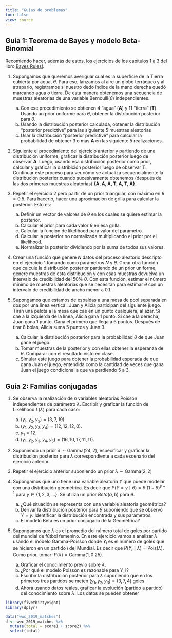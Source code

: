 ```yaml
---
title: "Guías de problemas"
toc: false
view: source
---
```


## Guía 1: Teorema de Bayes y modelo Beta-Binomial

Recomiendo hacer, además de estos, los ejercicios de los capítulos 1 a 3 del libro [Bayes Rules!](https://www.bayesrulesbook.com/).

1.  Supongamos que queremos averiguar cuál es la superficie de la Tierra cubierta por agua, $\theta$. Para eso, lanzamos al aire un globo terráqueo y al atraparlo, registramos si nuestro dedo índice de la mano derecha quedó marcando agua o tierra. De esta manera obtenemos una secuencia de muestras aleatorias de una variable $\text{Bernoulli}(\theta)$ independientes.

    a.  Con ese procedimiento se obtienen 4 "agua" (**A**) y 11 "tierra" (**T**). Usando un prior uniforme para $\theta$, obtener la distribución posterior para $\theta$.
    b.  Usando la distribución posterior calculada, obtener la distribución "posterior predictive" para las siguiente 5 muestras aleatorias
    c.  Usar la distribución "posterior predictive" para calcular la probabilidad de obtener 3 o más **A** en las siguiente 5 realizaciones.

2.  Siguiente el procedimiento del ejercicio anterior y partiendo de una distribución uniforme, graficar la distribución posterior luego de observar **A**. Luego, usando esa distribución posterior como prior, calcular y graficar la distribición posterior luego de observar **T**. Continuar este proceso para ver cómo se actualiza secuencialmente la distribución posterior cuando sucesivamente obtenemos (después de las dos primeras muestras aleatorias) **{A, A, A, T, A, T, A}**.

3.  Repetir el ejercicio 2 pero partir de un prior triangular, con máximo en $\theta = 0.5$. Para hacerlo, hacer una aproximación de grilla para calcular la posterior. Esto es:

    a.  Definir un vector de valores de $\theta$ en los cuales se quiere estimar la posterior.
    b.  Calcular el prior para cada valor $\theta$ en esa grilla.
    c.  Calcular la función de likelihood para valor del parámetro.
    d.  Calcular la posterior no normalizada multiplicando el prior por el likelihood.
    e.  Normalizar la posterior dividiendo por la suma de todos sus valores.

4.  Crear una función que genere $N$ datos del proceso aleatorio descripto en el ejercicio 1 tomando como parámetros $N$ y $\theta$. Crear otra función que calcule la distribución posterior partiendo de un prior uniforme, genere muestras de esta distribución y con esas muestras devuelva un intervalo de credibilidad del 50% $\theta$. Con esta función, estimar el número mínimo de muestras aleatorias que se necesitan para estimar $\theta$ con un intervalo de credibilidad de ancho menor a 0.1.

5.  Supongamos que estamos de espaldas a una mesa de pool separada en dos por una línea vertical. Juan y Alicia participan del siguiente juego. Tiran una pelota a la mesa que cae en un punto cualquiera, al azar. Si cae a la izquierda de la línea, Alicia gana 1 punto. Si cae a la derecha, Juan gana 1 punto. Gana el primero que llega a 6 puntos. Después de tirar 8 bolas, Alicia suma 5 puntos y Juan 3.

    a.  Calcular la distribución posterior para la probabilidad $\theta$ de que Juan gane el juego.
    b.  Tomar muestras de la posterior y con ellas obtener la esperanza de $\theta$. Comparar con el resultado visto en clase.
    c.  Simular este juego para obtener la probabilidad esperada de que gana Juan el juego, entendida como la cantidad de veces que gana Juan el juego condicional a que va perdiendo 5 a 3.

## Guía 2: Familias conjugadas

1.  Se observa la realización de $n$ variables aleatorias Poisson independientes de parámetro $\lambda$. Escribir y graficar la función de Likelihood $L(\lambda)$ para cada caso:

    a.  $(y_1,y_2,y_3) = (3, 7 ,19)$.
    b.  $(y_1,y_2,y_3,y_4) = (12, 12 ,12, 0)$.
    c.  $y_1 = 12$.
    d.  $(y_1,y_2,y_3,y_4,y_5) = (16, 10 ,17, 11, 11)$.

2.  Suponiendo un prior $\lambda \sim \text{Gamma}(24,2)$, especificar y graficar la distribución posterior para $\lambda$ correspondiente a cada escenario del ejercicio anterior.

3.  Repetir el ejercicio anterior suponiendo un prior $\lambda \sim \text{Gamma}(2,2)$

4.  Supongamos que uno tiene una variable aleatoria $Y$ que puede modelar con una distribución geométrica. Es decir que $P(Y=y \mid \theta) = \theta ~ (1-\theta)^{y-1}$ para $y \in \{1, 2, 3, ...\}$. Se utiliza un prior $Beta(a,b)$ para $\theta$.

    a.  ¿Qué situación se representa con una variable aleatoria geométrica?
    b.  Derivar la distribución posterior para $\theta$ suponiendo que se observó $Y=y$. Identificar la distribución encontrada y sus parámetros.
    c.  El modelo Beta es un prior conjugado de la Geométrica?

5.  Supongamos que $\lambda$ es el promedio del número total de goles por partido del mundial de fútbol femenino. En este ejercicio vamos a analizar $\lambda$ usando el modelo Gamma-Poisson donde $Y_i$ es el número de goles que se hicieron en un partido $i$ del Mundial. Es decir que $P(Y_i \mid \lambda) = \text{Pois}(\lambda)$. Como prior, tomar: $P(\lambda) = \text{Gamma}(1, 0.25)$.

    a.  Graficar el conocimiento previo sobre $\lambda$.
    b.  ¿Por qué el modelo Poisson es razonable para Y_i?
    c.  Escribir la distribución posterior para $\lambda$ suponiendo que en los primeros tres partidos se meten $(y_1,y_2,y_3) = (3, 7 ,4)$ goles.
    d. Ahora usando datos reales, graficar la evolución (partido a partido) del conocimiento sobre $\lambda$. Los datos se pueden obtener 

```r
library(fivethirtyeight)
library(dplyr)

data("wwc_2019_matches")
d <- wwc_2019_matches %>% 
  mutate(total = score1 + score2) %>% 
  select(total)

```



